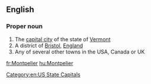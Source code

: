 ==English==
{{wikipedia}}

===Proper noun===
{{en-proper noun}}

# The [[capital city]] of the state of [[Vermont]]
# A district of [[Bristol]], [[England]]
# Any of several other towns in the USA, Canada or UK

[[Category:en:US State Capitals]]

[[fr:Montpelier]]
[[hu:Montpelier]]